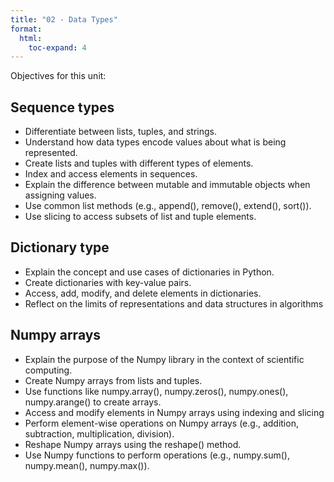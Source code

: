 ```yaml
---
title: "02 - Data Types"
format:
  html:
    toc-expand: 4
---
```


Objectives for this unit:

## Sequence types
-   Differentiate between lists, tuples, and strings.
-   Understand how data types encode values about what is being represented.
-   Create lists and tuples with different types of elements.
-   Index and access elements in sequences.
-   Explain the difference between mutable and immutable objects when assigning values.
-   Use common list methods (e.g., append(), remove(), extend(), sort()).
-   Use slicing to access subsets of list and tuple elements.

## Dictionary type
-   Explain the concept and use cases of dictionaries in Python.
-   Create dictionaries with key-value pairs.
-   Access, add, modify, and delete elements in dictionaries.
-   Reflect on the limits of representations and data structures in algorithms

## Numpy arrays
-   Explain the purpose of the Numpy library in the context of scientific computing.
-   Create Numpy arrays from lists and tuples.
-   Use functions like numpy.array(), numpy.zeros(), numpy.ones(), numpy.arange() to create arrays.
-   Access and modify elements in Numpy arrays using indexing and slicing
-   Perform element-wise operations on Numpy arrays (e.g., addition, subtraction, multiplication, division).
-   Reshape Numpy arrays using the reshape() method.
-   Use Numpy functions to perform operations (e.g., numpy.sum(), numpy.mean(), numpy.max()).